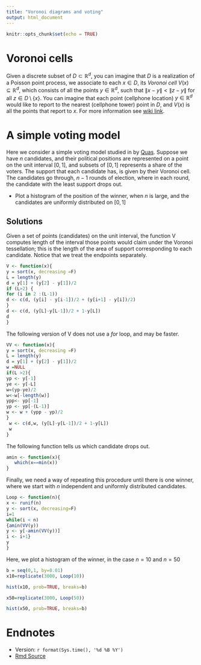 ```yaml
---
title: "Voronoi diagrams and voting"
output: html_document
---
```


```r
knitr::opts_chunk$set(echo = TRUE)
```

# Voronoi cells

Given a discrete subset of $D \subset \mathbb{R}^d$, you can imagine that $D$ is a realization of a Poisson point process, we associate to each $x \in D$, its *Voronoi cell* $V(x) \subseteq \mathbb{R}^d$, which consists of all the points $y \in \mathbb{R}^d$, such that $\| x-  y\| < \|z - y\|$ for all $z \in D \setminus \{x\}$.  You can imagine that each point (cellphone location) $y \in \mathbb{R}^d$ would like to report to the nearest (cellphone tower) point in $D$, and $V(x)$ is all the points that report to $x$.  For more information see [wiki link](https://en.wikipedia.org/wiki/Voronoi_diagram).

# A simple voting model

Here we consider a simple voting model studied in by [Quas](https://www.math.uvic.ca/~aquas/papers/paper23.pdf).  Suppose we have $n$ candidates, and their political positions are represented on a point on the unit interval $[0,1]$, and subsets of $[0,1]$ represents a share of the voters.  The support that each candidate has, is given by their Voronoi cell.  The candidates go through, $n-1$ rounds of election, where in each round, the candidate with the least support drops out.  

* Plot a histogram of the position of the winner, when $n$ is large, and the candidates are uniformly distributed on $[0,1]$

## Solutions

Given a set of points (candidates) on the unit interval, the function V computes length of the interval those points would claim under the Voronoi tessellation; this is the length of the area of support corresponding to each candidate. Notice that we treat the endpoints separately.  

```r

V <- function(x){
y = sort(x, decreasing =F)
L = length(y)
d = y[1] + (y[2] - y[1])/2
if (L>2) {
for (i in 2 :(L-1))
d <- c(d, (y[i] - y[i-1])/2 + (y[i+1] - y[i])/2)
}
d <- c(d, (y[L]-y[L-1])/2 + 1-y[L])
d
}
```
The following version of V does not use a *for* loop, and may be faster.
```r
VV <- function(x){
y = sort(x, decreasing =F)
L = length(y)
d = y[1] + (y[2] - y[1])/2
w =NULL
if(L >2){
yp <- y[-1]
ye <- y[-L]
w=(yp-ye)/2
w<-w[-length(w)]
ypp<- yp[-1]
yp <- yp[-(L-1)]
w <- w + (ypp - yp)/2
}
 w <- c(d,w, (y[L]-y[L-1])/2 + 1-y[L])
 w
}
```

The following function tells us which candidate drops out.
```r
amin <- function(x){
   which(x==min(x))
}
```
Finally, we need a way of repeating this procedure until there is one winner, where we start with $n$ independent and uniformly distributed candidates.
```r
Loop <- function(n){
x <- runif(n)
y <- sort(x, decreasing=F)
i=1
while(i < n)
{amin(VV(y))	
y <- y[-amin(VV(y))]
i <- i+1}
y
}

```

Here, we plot a histogram of the winner, in the case $n=10$ and $n=50$


```r

b = seq(0,1, by=0.01)
x10=replicate(3000, Loop(10))

hist(x10, prob=TRUE, breaks=b)

x50=replicate(3000, Loop(50))

hist(x50, prob=TRUE, breaks=b)

```



#  Endnotes

* Version: `r format(Sys.time(), '%d %B %Y')`
* [Rmd Source](https://tsoo-math.github.io/ucl4/week10-2023-inclass-sols.Rmd)
<br>
<br>
<br>

